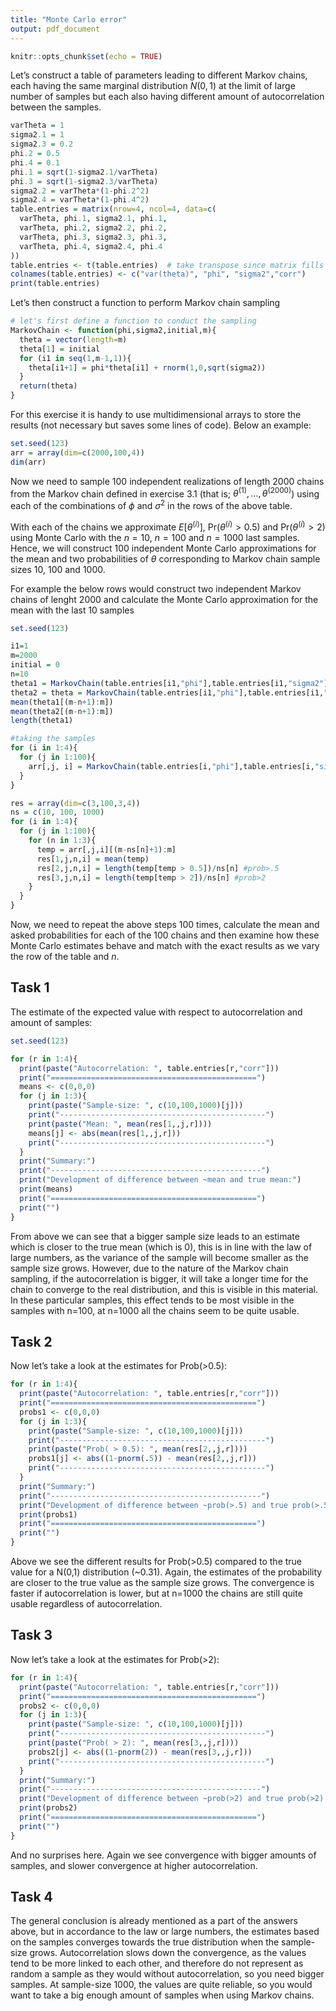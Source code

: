 ```yaml
---
title: "Monte Carlo error"
output: pdf_document
---
```


```r
knitr::opts_chunk$set(echo = TRUE)
```


Let's construct a table of parameters leading to different Markov chains, each having the same marginal distribution $N(0,1)$ at the limit of large number of samples but each also having different amount of autocorrelation between the samples.

```r
varTheta = 1
sigma2.1 = 1
sigma2.3 = 0.2
phi.2 = 0.5
phi.4 = 0.1
phi.1 = sqrt(1-sigma2.1/varTheta)
phi.3 = sqrt(1-sigma2.3/varTheta)
sigma2.2 = varTheta*(1-phi.2^2)
sigma2.4 = varTheta*(1-phi.4^2)
table.entries = matrix(nrow=4, ncol=4, data=c(
  varTheta, phi.1, sigma2.1, phi.1,
  varTheta, phi.2, sigma2.2, phi.2,
  varTheta, phi.3, sigma2.3, phi.3,
  varTheta, phi.4, sigma2.4, phi.4
))
table.entries <- t(table.entries)  # take transpose since matrix fills in the elements in columnwise
colnames(table.entries) <- c("var(theta)", "phi", "sigma2","corr")
print(table.entries)

```

Let's then construct a function to perform Markov chain sampling

```r
# let's first define a function to conduct the sampling
MarkovChain <- function(phi,sigma2,initial,m){
  theta = vector(length=m)
  theta[1] = initial
  for (i1 in seq(1,m-1,1)){
    theta[i1+1] = phi*theta[i1] + rnorm(1,0,sqrt(sigma2))
  }
  return(theta)
}
```

For this exercise it is handy to use multidimensional arrays to store the results (not necessary but saves some lines of code). Below an example:

```r
set.seed(123)
arr = array(dim=c(2000,100,4))
dim(arr)
```

Now we need to sample 100 independent realizations of length 2000 chains from the Markov chain defined in exercise 3.1 (that is; $\theta^{(1)},\dots, \theta^{(2000)}$) using each of the combinations of $\phi$ and $\sigma^2$ in the rows of the above table. 

With each of the chains we approximate $E[\theta^{(i)}]$, $\text{Pr}(\theta^{(i)}>0.5)$ and $\text{Pr}(\theta^{(i)}>2)$ using Monte Carlo with the $n=10$, $n=100$ and $n=1000$ last samples. Hence, we will construct 100 independent Monte Carlo approximations for the mean and two probabilities of $\theta$ corresponding to Markov chain sample sizes 10, 100 and 1000.

For example the below rows would construct two independent Markov chains of lenght 2000 and calculate the Monte Carlo approximation for the mean with the last 10 samples



```r
set.seed(123)

i1=1
m=2000
initial = 0
n=10
theta1 = MarkovChain(table.entries[i1,"phi"],table.entries[i1,"sigma2"],initial,m)  # sample a Markov chain
theta2 = theta = MarkovChain(table.entries[i1,"phi"],table.entries[i1,"sigma2"],initial,m)  # sample a Markov chain
mean(theta1[(m-n+1):m])
mean(theta2[(m-n+1):m])
length(theta1)
```
```r
#taking the samples
for (i in 1:4){
  for (j in 1:100){
    arr[,j, i] = MarkovChain(table.entries[i,"phi"],table.entries[i,"sigma2"],initial,m)
  }
}
```
```r

res = array(dim=c(3,100,3,4))
ns = c(10, 100, 1000)
for (i in 1:4){
  for (j in 1:100){
    for (n in 1:3){
      temp = arr[,j,i][(m-ns[n]+1):m]
      res[1,j,n,i] = mean(temp) 
      res[2,j,n,i] = length(temp[temp > 0.5])/ns[n] #prob>.5
      res[3,j,n,i] = length(temp[temp > 2])/ns[n] #prob>2
    }
  }
}

```
Now, we need to repeat the above steps 100 times, calculate the mean and asked probabilities for each of the 100 chains and then examine how these Monte Carlo estimates behave and match with the exact results as we vary the row of the table and $n$. 


## Task 1

The estimate of the expected value with respect to autocorrelation and amount of samples:

```r
set.seed(123)

for (r in 1:4){
  print(paste("Autocorrelation: ", table.entries[r,"corr"]))
  print("==============================================")
  means <- c(0,0,0)
  for (j in 1:3){
    print(paste("Sample-size: ", c(10,100,1000)[j]))
    print("----------------------------------------------")  
    print(paste("Mean: ", mean(res[1,,j,r])))
    means[j] <- abs(mean(res[1,,j,r]))
    print("----------------------------------------------")
  }
  print("Summary:")
  print("-----------------------------------------------")
  print("Development of difference between ~mean and true mean:")
  print(means)
  print("==============================================")
  print("")
}

```
From above we can see that a bigger sample size leads to an estimate which is closer to the true mean (which is 0), this is in line with the law of large numbers, as the variance of the sample will become smaller as the sample size grows. However, due to the nature of the Markov chain sampling, if the autocorrelation is bigger, it will take a longer time for the chain to converge to the real distribution, and this is visible in this material. In these particular samples, this effect tends to be most visible in the samples with n=100, at n=1000 all the chains seem to be quite usable.

## Task 2
Now let's take a look at the estimates for Prob(>0.5):

```r
for (r in 1:4){
  print(paste("Autocorrelation: ", table.entries[r,"corr"]))
  print("==============================================")
  probs1 <- c(0,0,0)
  for (j in 1:3){
    print(paste("Sample-size: ", c(10,100,1000)[j]))
    print("----------------------------------------------")  
    print(paste("Prob( > 0.5): ", mean(res[2,,j,r])))
    probs1[j] <- abs((1-pnorm(.5)) - mean(res[2,,j,r]))
    print("----------------------------------------------")
  }
  print("Summary:")
  print("-----------------------------------------------")
  print("Development of difference between ~prob(>.5) and true prob(>.5):")
  print(probs1)
  print("==============================================")
  print("")
}
```

Above we see the different results for Prob(>0.5) compared to the true value for a N(0,1) distribution (~0.31). Again, the estimates of the probability are closer to the true value as the sample size grows. The convergence is faster if autocorrelation is lower, but at n=1000 the chains are still quite usable regardless of autocorrelation.

## Task 3
Now let's take a look at the estimates for Prob(>2):

```r
for (r in 1:4){
  print(paste("Autocorrelation: ", table.entries[r,"corr"]))
  print("==============================================")
  probs2 <- c(0,0,0)
  for (j in 1:3){
    print(paste("Sample-size: ", c(10,100,1000)[j]))
    print("----------------------------------------------")  
    print(paste("Prob( > 2): ", mean(res[3,,j,r])))
    probs2[j] <- abs((1-pnorm(2)) - mean(res[3,,j,r]))
    print("----------------------------------------------")
  }
  print("Summary:")
  print("-----------------------------------------------")
  print("Development of difference between ~prob(>2) and true prob(>2):")
  print(probs2)
  print("==============================================")
  print("")
}
```
And no surprises here. Again we see convergence with bigger amounts of samples, and slower convergence at higher autocorrelation.

## Task 4
The general conclusion is already mentioned as a part of the answers above, but in accordance to the law or large numbers, the estimates based on the samples converges towards the true distribution when the sample-size grows. Autocorrelation slows down the convergence, as the values tend to be more linked to each other, and therefore do not represent as random a sample as they would without autocorrelation, so you need bigger samples. At sample-size 1000, the values are quite reliable, so you would want to take a big enough amount of samples when using Markov chains.